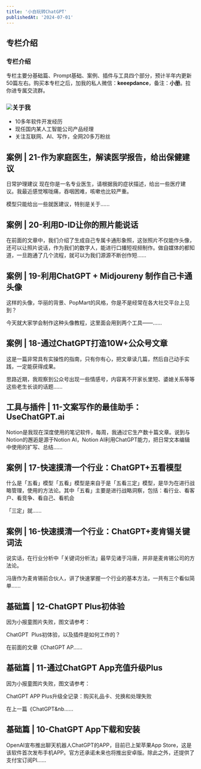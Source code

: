 ```yaml
---
title: '小白玩转ChatGPT'
publishedAt: '2024-07-01'
---
```


## 专栏介绍

### 专栏介绍

专栏主要分基础篇、Prompt基础、案例、插件与工具四个部分，预计半年内更新50篇左右。购买本专栏之后，加我的私人微信：**keeepdance**，备注：**小册**。拉你进专属交流群。

### ![](https://static.xiaobot.net/file/2023-05-09/106299/3c9b852c7058d94769cd149b0b6672bc.png)关于我

* 10多年软件开发经历
* 现任国内某人工智能公司产品经理
* 关注互联网、AI、写作，全网20多万粉丝



## 案例 | 21-作为家庭医生，解读医学报告，给出保健建议
日常护理建议 现在你是一名专业医生，请根据我的症状描述，给出一些医疗建议。我最近感觉喉咙痛，吞咽困难，咳嗽也比较严重。

模型只能给出一些就医建议，特别是关于......

## 案例 | 20-利用D-ID让你的照片能说话
在前面的文章中，我们介绍了生成自己专属卡通形象照，这张照片不仅能作头像，还可以让照片说话，作为我们的数字人，能进行口播短视频制作。做自媒体的都知道，一旦跑通了几个流程，就可以为我们源源不断创作短......

## 案例 | 19-利用ChatGPT + Midjoureny 制作自己卡通头像
这样的头像，华丽的背景、PopMart的风格，你是不是经常在各大社交平台上见到？

 

今天就大家学会制作这种头像教程，这里面会用到两个工具——......

## 案例 | 18-通过ChatGPT打造10W+公众号文章
这是一篇非常具有实操性的指南，只有你有心，把文章读几篇，然后自己动手实践，一定能获得成果。

思路近期，我观察到公众号出现一些情感号，内容离不开家长里短、婆媳关系等等这些老生长谈的话题......

## 工具与插件 | 11-文案写作的最佳助手：UseChatGPT.ai
Notion是我现在深度使用的笔记软件，每周，我通过它生产数十篇文章。说到与Notion的邂逅是源于Notion AI，Notion AI利用ChatGPT能力，把日常文本编辑中使用的扩写、总结......

## 案例 | 17-快速摸清一个行业：ChatGPT+五看模型
什么是「五看」模型「五看」模型是来自于是「五看三定」模型，是华为在进行战略管理，使用的方法论。其中「五看」主要是进行战略洞察，包括：看行业、看客户、看竞争、看自己、看机会

「三定」就......

## 案例 | 16-快速摸清一个行业：ChatGPT+麦肯锡关键词法
说实话，在行业分析中「关键词分析法」最早见诸于冯唐，并非是麦肯锡公司的方法论。

冯唐作为麦肯锡前合伙人，讲了快速掌握一个行业的基本方法，一共有三个看似简单......

## 基础篇 | 12-ChatGPT Plus初体验
因为小报童图片失败，图文请参考：

ChatGPT  Plus初体验，以及插件是如何工作的？

在前面的文章《ChatGPT AP......

## 基础篇 | 11-通过ChatGPT App充值升级Plus
因为小报童图片失败，图文请参考：

ChatGPT APP Plus升级全记录：购买礼品卡、兑换和处理失败

在上一篇《ChatGPT&nb......

## 基础篇 | 10-ChatGPT App下载和安装
OpenAI宣布推出聊天机器人ChatGPT的APP，目前已上架苹果App Store，这是该软件首次发布手机APP。官方还承诺未来也将推出安卓版。除此之外，还提供了支付宝订阅Pl......

